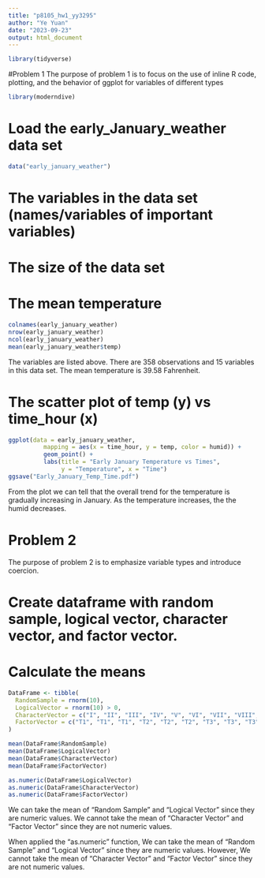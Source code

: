 ```yaml
---
title: "p8105_hw1_yy3295"
author: "Ye Yuan"
date: "2023-09-23"
output: html_document
---
```


```r
library(tidyverse)
```

#Problem 1
The purpose of problem 1 is to focus on the use of inline R code, plotting, and the behavior of ggplot for variables of different types 

```r
library(moderndive)
```

# Load the early_January_weather data set
```r
data("early_january_weather")
```

# The variables in the data set (names/variables of important variables)  
# The size of the data set
# The mean temperature
```r
colnames(early_january_weather)
nrow(early_january_weather)
ncol(early_january_weather)
mean(early_january_weather$temp)
```
The variables are listed above.
There are 358 observations and 15 variables in this data set.
The mean temperature is 39.58 Fahrenheit.

# The scatter plot of temp (y) vs time_hour (x)
```r
ggplot(data = early_january_weather, 
          mapping = aes(x = time_hour, y = temp, color = humid)) +
          geom_point() +
          labs(title = "Early January Temperature vs Times",
               y = "Temperature", x = "Time")
ggsave("Early_January_Temp_Time.pdf")
```
From the plot we can tell that the overall trend for the temperature is gradually increasing in January. 
As the temperature increases, the the humid decreases.


# Problem 2
The purpose of problem 2 is to emphasize variable types and introduce coercion.

# Create dataframe with random sample, logical vector, character vector, and factor vector.
# Calculate the means
```r
DataFrame <- tibble(
  RandomSample = rnorm(10),
  LogicalVector = rnorm(10) > 0,
  CharacterVector = c("I", "II", "III", "IV", "V", "VI", "VII", "VIII", "IX", "X"),
  FactorVector = c("T1", "T1", "T1", "T2", "T2", "T2", "T3", "T3", "T3", "T3")
)

mean(DataFrame$RandomSample)
mean(DataFrame$LogicalVector)
mean(DataFrame$CharacterVector)
mean(DataFrame$FactorVector)

as.numeric(DataFrame$LogicalVector)
as.numeric(DataFrame$CharacterVector)
as.numeric(DataFrame$FactorVector)
```
We can take the mean of "Random Sample" and "Logical Vector" since they are numeric values.
We cannot take the mean of "Character Vector" and "Factor Vector" since they are not numeric values.

When applied the "as.numeric" function,
We can take the mean of "Random Sample" and "Logical Vector" since they are numeric values.
However, We cannot take the mean of "Character Vector" and "Factor Vector" since they are not numeric values.

